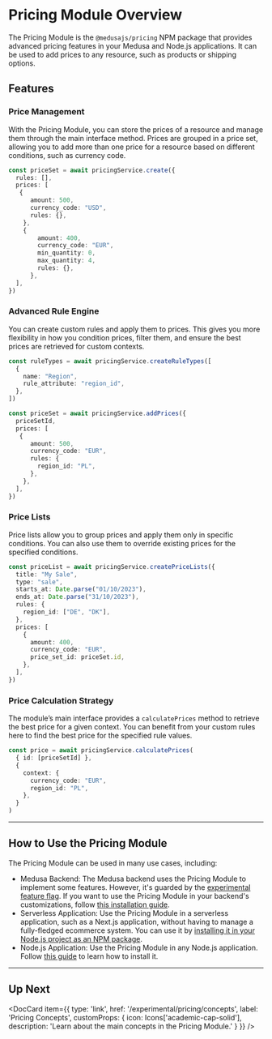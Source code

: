 
# Pricing Module Overview

The Pricing Module is the `@medusajs/pricing` NPM package that provides advanced pricing features in your Medusa and Node.js applications. It can be used to add prices to any resource, such as products or shipping options.

## Features

### Price Management

With the Pricing Module, you can store the prices of a resource and manage them through the main interface method. Prices are grouped in a price set, allowing you to add more than one price for a resource based on different conditions, such as currency code.

```ts
const priceSet = await pricingService.create({
  rules: [],
  prices: [
   {
      amount: 500,
      currency_code: "USD",
      rules: {},
    },
    {
        amount: 400,
        currency_code: "EUR",
        min_quantity: 0,
        max_quantity: 4,
        rules: {},
      },
  ],
})
```

### Advanced Rule Engine

You can create custom rules and apply them to prices. This gives you more flexibility in how you condition prices, filter them, and ensure the best prices are retrieved for custom contexts.

```ts
const ruleTypes = await pricingService.createRuleTypes([
  {
    name: "Region",
    rule_attribute: "region_id",
  },
])

const priceSet = await pricingService.addPrices({
  priceSetId,
  prices: [
   {
      amount: 500,
      currency_code: "EUR",
      rules: {
        region_id: "PL",
      },
    },
  ],
})
```

### Price Lists

Price lists allow you to group prices and apply them only in specific conditions. You can also use them to override existing prices for the specified conditions.

```ts
const priceList = await pricingService.createPriceLists({
  title: "My Sale",
  type: "sale",
  starts_at: Date.parse("01/10/2023"),
  ends_at: Date.parse("31/10/2023"),
  rules: {
    region_id: ["DE", "DK"],
  },
  prices: [
    {
      amount: 400,
      currency_code: "EUR",
      price_set_id: priceSet.id,
    },
  ],
})
```

### Price Calculation Strategy

The module’s main interface provides a `calculatePrices` method to retrieve the best price for a given context. You can benefit from your custom rules here to find the best price for the specified rule values.

```ts
const price = await pricingService.calculatePrices(
  { id: [priceSetId] },
  {
    context: {
      currency_code: "EUR",
      region_id: "PL",
    },
  }
)
```

---

## How to Use the Pricing Module

The Pricing Module can be used in many use cases, including:

- Medusa Backend: The Medusa backend uses the Pricing Module to implement some features. However, it's guarded by the [experimental feature flag](../index.md#enabling-experimental-features). If you want to use the Pricing Module in your backend's customizations, follow [this installation guide](./install-medusa.mdx).
- Serverless Application: Use the Pricing Module in a serverless application, such as a Next.js application, without having to manage a fully-fledged ecommerce system. You can use it by [installing it in your Node.js project as an NPM package](./install-nodejs.md).
- Node.js Application: Use the Pricing Module in any Node.js application. Follow [this guide](./install-nodejs.md) to learn how to install it.

---

## Up Next

<DocCard item={{
    type: 'link',
    href: '/experimental/pricing/concepts',
    label: 'Pricing Concepts',
    customProps: {
      icon: Icons['academic-cap-solid'],
      description: 'Learn about the main concepts in the Pricing Module.'
    }
  }}
/>
